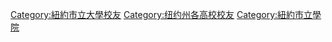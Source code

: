 {{Commonscat|Alumni of City College of New York}}

[[Category:紐約市立大學校友|Category:紐約市立大學校友]]
[[Category:纽约州各高校校友‎|Category:纽约州各高校校友‎]]
[[Category:紐約市立學院|Category:紐約市立學院]]